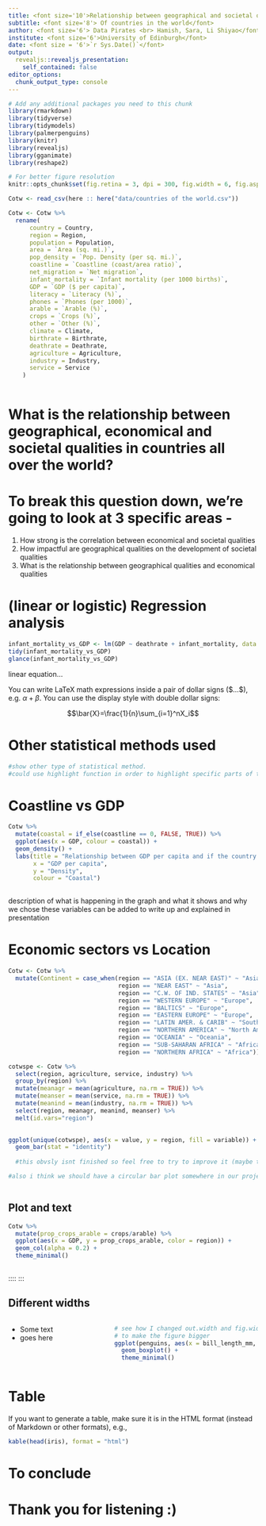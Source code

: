 ```yaml
---
title: <font size='10'>Relationship between geographical and societal qualities</font>
subtitle: <font size='8'> Of countries in the world</font>
author: <font size='6'> Data Pirates <br> Hamish, Sara, Li Shiyao</font>
institute: <font size='6'>University of Edinburgh</font>
date: <font size = '6'>`r Sys.Date()`</font>
output:
  revealjs::revealjs_presentation:
    self_contained: false
editor_options: 
  chunk_output_type: console
---
```


```r
# Add any additional packages you need to this chunk
library(rmarkdown)
library(tidyverse)
library(tidymodels)
library(palmerpenguins)
library(knitr)
library(revealjs)
library(gganimate)
library(reshape2)
```

```r
# For better figure resolution
knitr::opts_chunk$set(fig.retina = 3, dpi = 300, fig.width = 6, fig.asp = 0.618, out.width = "80%")
```

```r
Cotw <- read_csv(here :: here("data/countries of the world.csv"))
```

```r
Cotw <- Cotw %>%
  rename(
      country = Country,
      region = Region,
      population = Population,
      area = `Area (sq. mi.)`,
      pop_density = `Pop. Density (per sq. mi.)`,
      coastline = `Coastline (coast/area ratio)`,
      net_migration = `Net migration`,
      infant_mortality = `Infant mortality (per 1000 births)`,
      GDP = `GDP ($ per capita)`,
      literacy = `Literacy (%)`,
      phones = `Phones (per 1000)`,
      arable = `Arable (%)`,
      crops = `Crops (%)`,
      other = `Other (%)`,
      climate = Climate,
      birthrate = Birthrate,
      deathrate = Deathrate,
      agriculture = Agriculture,
      industry = Industry,
      service = Service
    ) 
  
```


# What is the relationship between geographical, economical and societal qualities in countries all over the world? 

# To break this question down, we're going to look at 3 specific areas -
1. How strong is the correlation between economical and societal qualities
2. How impactful are geographical qualities on the development of societal qualities
3. What is the relationship between geographical qualities and economical qualities

# (linear or logistic) Regression analysis

```r
infant_mortality_vs_GDP <- lm(GDP ~ deathrate + infant_mortality, data = Cotw)
tidy(infant_mortality_vs_GDP)
glance(infant_mortality_vs_GDP)
```

linear equation...

You can write LaTeX math expressions inside a pair of dollar signs (\$...\$), e.g. $\alpha+\beta$. You can use the display style with double dollar signs:

$$\bar{X}=\frac{1}{n}\sum_{i=1}^nX_i$$


# Other statistical methods used

```r
#show other type of statistical method.
#could use highlight function in order to highlight specific parts of the code
```

# Coastline vs GDP

```r
Cotw %>%
  mutate(coastal = if_else(coastline == 0, FALSE, TRUE)) %>%
  ggplot(aes(x = GDP, colour = coastal)) +
  geom_density() +
  labs(title = "Relationship between GDP per capita and if the country is bordered by the ocean",
       x = "GDP per capita",
       y = "Density",
       colour = "Coastal")
  
```

description of what is happening in the graph and what it shows and why we chose these variables can be added to write up and explained in presentation

# Economic sectors vs Location

```r
Cotw <- Cotw %>%
  mutate(Continent = case_when(region == "ASIA (EX. NEAR EAST)" ~ "Asia",
                               region == "NEAR EAST" ~ "Asia",
                               region == "C.W. OF IND. STATES" ~ "Asia",
                               region == "WESTERN EUROPE" ~ "Europe",
                               region == "BALTICS" ~ "Europe",
                               region == "EASTERN EUROPE" ~ "Europe", 
                               region == "LATIN AMER. & CARIB" ~ "South America",
                               region == "NORTHERN AMERICA" ~ "North America",
                               region == "OCEANIA" ~ "Oceania",
                               region == "SUB-SAHARAN AFRICA" ~ "Africa",
                               region == "NORTHERN AFRICA" ~ "Africa"))
```

```r

cotwspe <- Cotw %>%
  select(region, agriculture, service, industry) %>% 
  group_by(region) %>%
  mutate(meanagr = mean(agriculture, na.rm = TRUE)) %>%
  mutate(meanser = mean(service, na.rm = TRUE)) %>%
  mutate(meanind = mean(industry, na.rm = TRUE)) %>%
  select(region, meanagr, meanind, meanser) %>%
  melt(id.vars="region") 
  

ggplot(unique(cotwspe), aes(x = value, y = region, fill = variable)) + 
  geom_bar(stat = "identity")
  
  #this obvsly isnt finished so feel free to try to improve it (maybe tidy the region variables to continents etc) what im trying to show here is that there is a difference in economic qualities (sectors) depending on what area of the world u are in, then we can maybe explore why this is etc.

#also i think we should have a circular bar plot somewhere in our project, as i think that would fit our question well.



```

## Plot and text

```r
Cotw %>%
  mutate(prop_crops_arable = crops/arable) %>%
  ggplot(aes(x = GDP, y = prop_crops_arable, color = region)) +
  geom_col(alpha = 0.2) +
  theme_minimal()
  
```
::::
:::

## Different widths

::: columns
:::: {.column width="40%"}
* Some text
* goes here
::::

:::: {.column width="60%"}
```r
# see how I changed out.width and fig.width from defaults
# to make the figure bigger
ggplot(penguins, aes(x = bill_length_mm, y = species, color = species)) +
  geom_boxplot() +
  theme_minimal()
```
::::
:::

# Table

If you want to generate a table, make sure it is in the HTML format (instead of Markdown or other formats), e.g.,

```r
kable(head(iris), format = "html")
```

# To conclude {data-background-image="img/world-map.gif"}

# Thank you for listening :)





